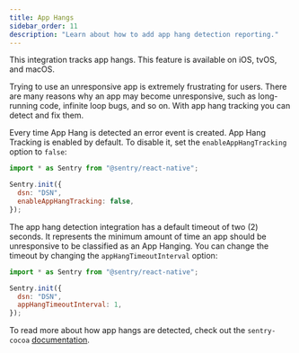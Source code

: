 ```yaml
---
title: App Hangs
sidebar_order: 11
description: "Learn about how to add app hang detection reporting."
---
```


This integration tracks app hangs. This feature is available on iOS, tvOS, and macOS.

Trying to use an unresponsive app is extremely frustrating for users. There are many reasons why an app may become unresponsive, such as long-running code, infinite loop bugs, and so on. With app hang tracking you can detect and fix them.

Every time App Hang is detected an error event is created. App Hang Tracking is enabled by default. To disable it, set the `enableAppHangTracking` option to `false`:

```javascript
import * as Sentry from "@sentry/react-native";

Sentry.init({
  dsn: "DSN",
  enableAppHangTracking: false,
});
```

The app hang detection integration has a default timeout of two (2) seconds. It represents the minimum amount of time an app should be unresponsive to be classified as an App Hanging. You can change the timeout by changing the `appHangTimeoutInterval` option:

```javascript
import * as Sentry from "@sentry/react-native";

Sentry.init({
  dsn: "DSN",
  appHangTimeoutInterval: 1,
});
```

To read more about how app hangs are detected, check out the `sentry-cocoa` [documentation](/platforms/apple/app-hangs/).
